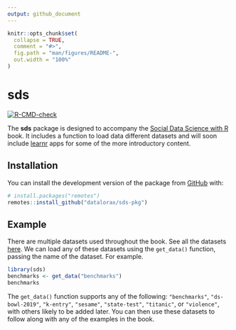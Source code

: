 ```yaml
---
output: github_document
---
```


<!-- README.md is generated from README.Rmd. Please edit that file -->

```r
knitr::opts_chunk$set(
  collapse = TRUE,
  comment = "#>",
  fig.path = "man/figures/README-",
  out.width = "100%"
)
```

# sds

<!-- badges: start -->
[![R-CMD-check](https://github.com/datalorax/sds-pkg/workflows/R-CMD-check/badge.svg)](https://github.com/datalorax/sds-pkg/actions)
<!-- badges: end -->

The **sds** package is designed to accompany the [Social Data Science with R](https://www.sds.pub) book. It includes a function to load data different datasets and will soon include [learnr](https://rstudio.github.io/learnr/) apps for some of the more introductory content.

## Installation

<!-- You can install the released version of sds from [CRAN](https://CRAN.R-project.org) with: -->

<!-- ``` r -->
<!-- install.packages("sds") -->
<!-- ``` -->

You can install the development version of the package from [GitHub](https://github.com/) with:

``` r
# install.packages("remotes")
remotes::install_github("datalorax/sds-pkg")
```
## Example

There are multiple datasets used throughout the book. See all the datasets [here](). We can load any of these datasets using the `get_data()` function, passing the name of the dataset. For example.

```r
library(sds)
benchmarks <- get_data("benchmarks")
benchmarks
```

The `get_data()` function supports any of the following: `"benchmarks"`, `"ds-bowl-2019"`, `"k-entry"`, `"sesame"`, `"state-test"`, `"titanic"`, or `"violence"`, with others likely to be added later. You can then use these datasets to follow along with any of the examples in the book.
